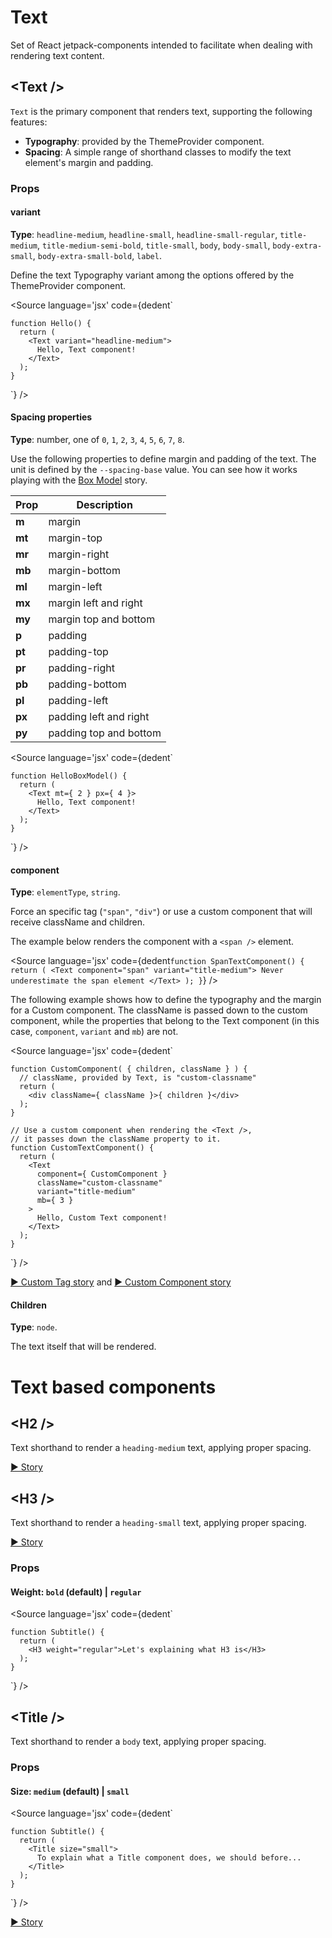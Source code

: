 
<Meta of={Stories} />

# Text
Set of React jetpack-components intended to facilitate when dealing with rendering text content.

## &lt;Text /&gt;

`Text` is the primary component that renders text, supporting the following features:

* **Typography**: provided by the ThemeProvider component.
* **Spacing**: A simple range of shorthand classes to modify the text element's margin and padding.

### Props

#### variant

**Type**: `headline-medium`, `headline-small`, `headline-small-regular`, `title-medium`,
`title-medium-semi-bold`, `title-small`, `body`, `body-small`, `body-extra-small`,
`body-extra-small-bold`, `label`.

Define the text Typography variant among the options offered by the ThemeProvider component.

<Source
  language='jsx'
  code={dedent`
    
    function Hello() {
      return (
        <Text variant="headline-medium">
          Hello, Text component!
        </Text>
      );
    }
  `}
/>

#### Spacing properties

**Type**: number, one of `0`, `1`, `2`, `3`, `4`, `5`, `6`, `7`, `8`.

Use the following properties to define margin and padding of the text. The unit is defined by the `--spacing-base` value.
You can see how it works playing with the [Box Model](./?path=/story/js-packages-components-text--box-model) story.

Prop | Description
---|---
**m** | margin
**mt** | margin-top
**mr** | margin-right
**mb** | margin-bottom
**ml** | margin-left
**mx** | margin left and right
**my** | margin top and bottom
**p** | padding
**pt** | padding-top
**pr** | padding-right
**pb** | padding-bottom
**pl** | padding-left
**px** | padding left and right
**py** | padding top and bottom

<Source
  language='jsx'
  code={dedent`
    
    function HelloBoxModel() {
      return (
        <Text mt={ 2 } px={ 4 }>
          Hello, Text component!
        </Text>
      );
    }
  `}
/>

#### component

**Type**: `elementType`, `string`.

Force an specific tag (`"span"`, `"div"`) or use a custom component that will receive className and children.

The example below renders the component with a `<span />` element.

<Source
  language='jsx'
  code={dedent`
    function SpanTextComponent() {
      return (
        <Text component="span" variant="title-medium">
          Never underestimate the span element
        </Text>
      );
    }
  `}
/>

The following example shows how to define the typography and the margin for a Custom component.
The className is passed down to the custom component, while the properties that belong to the Text component (in this case, `component`, `variant` and `mb`) are not.

<Source
  language='jsx'
  code={dedent`
    
    function CustomComponent( { children, className } ) {
      // className, provided by Text, is "custom-classname"
      return (
        <div className={ className }>{ children }</div>
      );
    }
    
    // Use a custom component when rendering the <Text />,
    // it passes down the className property to it.
    function CustomTextComponent() {
      return (
        <Text
          component={ CustomComponent }
          className="custom-classname"
          variant="title-medium"
          mb={ 3 }
        >
          Hello, Custom Text component!
        </Text>
      );
    }
  `}
/>

[▶️ Custom Tag story](.?path=/story/js-packages-components-text--custom-tag) and [▶️ Custom Component story](.?path=/story/js-packages-components-text--custom-component)

#### Children

**Type**: `node`.

The text itself that will be rendered.

# Text based components

## &lt;H2 /&gt;
Text shorthand to render a `heading-medium` text, applying proper spacing.

[▶️ Story](.?path=/story/js-packages-components-text-heading--headline-h-2)

## &lt;H3 /&gt;
Text shorthand to render a `heading-small` text, applying proper spacing.

[▶️ Story](.?path=/story/js-packages-components-text-heading--headline-h-3)

### Props

#### Weight: `bold` (default) | `regular`

<Source
  language='jsx'
  code={dedent`
    
    function Subtitle() {
      return (
        <H3 weight="regular">Let's explaining what H3 is</H3>
      );
    }
  `}
/>

## &lt;Title /&gt;
Text shorthand to render a `body` text, applying proper spacing.

### Props

#### Size: `medium` (default) | `small`

<Source
  language='jsx'
  code={dedent`
    
    function Subtitle() {
      return (
        <Title size="small">
          To explain what a Title component does, we should before...
        </Title>
      );
    }
  `}
/>

[▶️ Story](.?path=/story/js-packages-components-text-title--default)
